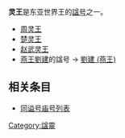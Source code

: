 '''灵王'''是东亚世界王的[[諡|諡号]]之一。

* [[周灵王|周灵王]]
* [[楚灵王|楚灵王]]
* [[赵武灵王|赵武灵王]]
* [[燕王|燕王]][[劉建_(燕王)|劉建]]的諡号 → [[劉建_(燕王)|劉建 (燕王)]]

== 相关条目 ==
* [[同谥号庙号列表|同谥号庙号列表]]

[[Category:諡靈|Category:諡靈]]
{{disambig}}